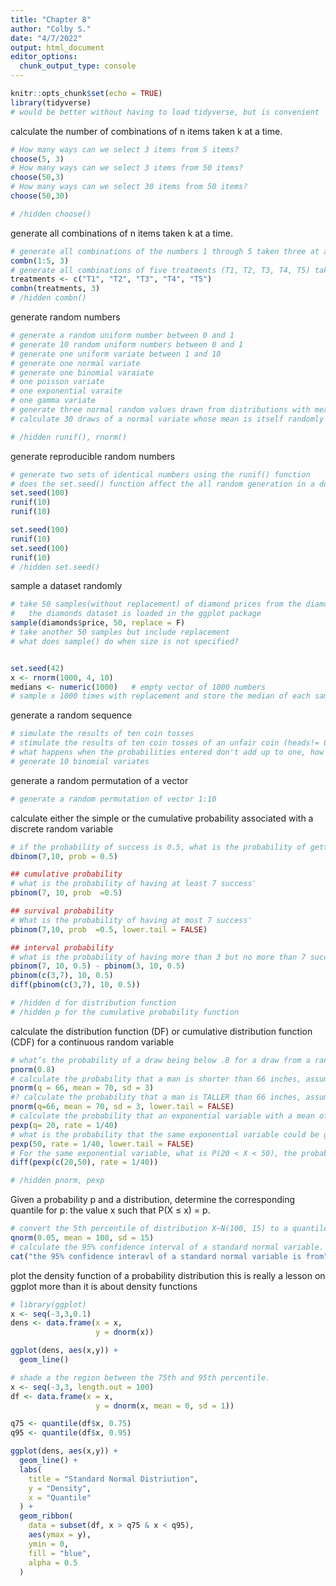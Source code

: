 ```yaml
---
title: "Chapter 8"
author: "Colby S."
date: "4/7/2022"
output: html_document
editor_options: 
  chunk_output_type: console
---
```


```r
knitr::opts_chunk$set(echo = TRUE)
library(tidyverse)
# would be better without having to load tidyverse, but is convenient
```

calculate the number of combinations of n items taken k at a time.
```r
# How many ways can we select 3 items from 5 items?
choose(5, 3)
# How many ways can we select 3 items from 50 items?
choose(50,3)
# How many ways can we select 30 items from 50 items?
choose(50,30)

# /hidden choose()
```

generate all combinations of n items taken k at a time.
```r
# generate all combinations of the numbers 1 through 5 taken three at a time
combn(1:5, 3)
# generate all combinations of five treatments (T1, T2, T3, T4, T5) taken three at a time
treatments <- c("T1", "T2", "T3", "T4", "T5")
combn(treatments, 3)
# /hidden combn()
```

generate random numbers
```r
# generate a random uniform number between 0 and 1
# generate 10 random uniform numbers between 0 and 1
# generate one uniform variate between 1 and 10
# generate one normal variate 
# generate one binomial varaiate
# one poisson variate
# one exponential varaite
# one gamma variate
# generate three normal random values drawn from distributions with means of –10, 0, and +10 with sd of 1
# calculate 30 draws of a normal variate whose mean is itself randomly distributed and with hyperparameters of μ = 0 and σ = 0.2

# /hidden runif(), rnorm()
```

generate reproducible random numbers
```r
# generate two sets of identical numbers using the runif() function
# does the set.seed() function affect the all random generation in a document?
set.seed(100)
runif(10)
runif(10)

set.seed(100)
runif(10)
set.seed(100)
runif(10)
# /hidden set.seed()
```

sample a dataset randomly
```r
# take 50 samples(without replacement) of diamond prices from the diamonds dataset
#   the diamonds dataset is loaded in the ggplot package
sample(diamonds$price, 50, replace = F)
# take another 50 samples but include replacement
# what does sample() do when size is not specified?


set.seed(42)
x <- rnorm(1000, 4, 10)
medians <- numeric(1000)   # empty vector of 1000 numbers
# sample x 1000 times with replacement and store the median of each sample in the vaiable medians. Use a for loop to do this
```

generate a random sequence
```r
# simulate the results of ten coin tosses
# stimulate the results of ten coin tosses of an unfair coin (heads!= 0.5, tails != 0.5)
# what happens when the probabilities entered don't add up to one, how would r convert prob = c(10,20) for the coin flip example?
# generate 10 binomial variates

```

generate a random permutation of a vector
```r
# generate a random permutation of vector 1:10
```

calculate either the simple or the cumulative probability associated with a discrete random variable
```r
# if the probability of success is 0.5, what is the probability of getting exactly seven success' in ten trials
dbinom(7,10, prob = 0.5)

## cumulative probability
# what is the probability of having at least 7 success'
pbinom(7, 10, prob  =0.5)

## survival probability
# What is the probability of having at most 7 success'
pbinom(7,10, prob  =0.5, lower.tail = FALSE)

## interval probability
# what is the probability of having more than 3 but no more than 7 success'
pbinom(7, 10, 0.5) - pbinom(3, 10, 0.5)
pbinom(c(3,7), 10, 0.5)
diff(pbinom(c(3,7), 10, 0.5))

# /hidden d for distribution function
# /hidden p for the cumulative probability function
```

calculate the distribution function (DF) or cumulative distribution function (CDF) for a continuous random variable
```r
# what’s the probability of a draw being below .8 for a draw from a random standard normal distribution?
pnorm(0.8)
# calculate the probability that a man is shorter than 66 inches, assuming that men’s heights are normally distributed with a mean of 70 inches and a standard deviation of 3 inches
pnorm(q = 66, mean = 70, sd = 3)
#? calculate the probability that a man is TALLER than 66 inches, assuming that men’s heights are normally distributed with a mean of 70 inches and a standard deviation of 3 inches
pnorm(q=66, mean = 70, sd = 3, lower.tail = FALSE)
# calculate the probability that an exponential variable with a mean of 40 could be less than 20
pexp(q= 20, rate = 1/40)
# what is the probability that the same exponential variable could be greater than 50
pexp(50, rate = 1/40, lower.tail = FALSE)
# For the same exponential variable, what is P(20 < X < 50), the probability that it could fall between 20 and 50
diff(pexp(c(20,50), rate = 1/40))

# /hidden pnorm, pexp
```

Given a probability p and a distribution, determine the corresponding quantile for p: the value x such that P(X ≤ x) = p.
```r
# convert the 5th percentile of distribution X~N(100, 15) to a quantile
qnorm(0.05, mean = 100, sd = 15)
# calculate the 95% confidence interval of a standard normal variable.
cat("the 95% confidence interavl of a standard normal variable is from", qnorm(0.025), "to", qnorm(0.975))
```

plot the density function of a probability distribution
this is really a lesson on ggplot more than it is about density functions
```r
# library(ggplot)
x <- seq(-3,3,0.1)
dens <- data.frame(x = x,
                   y = dnorm(x))

ggplot(dens, aes(x,y)) +
  geom_line()

# shade a the region between the 75th and 95th percentile. 
x <- seq(-3,3, length.out = 100)
df <- data.frame(x = x,
                   y = dnorm(x, mean = 0, sd = 1))

q75 <- quantile(df$x, 0.75)
q95 <- quantile(df$x, 0.95)

ggplot(dens, aes(x,y)) +
  geom_line() +
  labs(
    title = "Standard Normal Distriution",
    y = "Density",
    x = "Quantile"
  ) +
  geom_ribbon(
    data = subset(df, x > q75 & x < q95),
    aes(ymax = y),
    ymin = 0,
    fill = "blue",
    alpha = 0.5
  )
  
```

